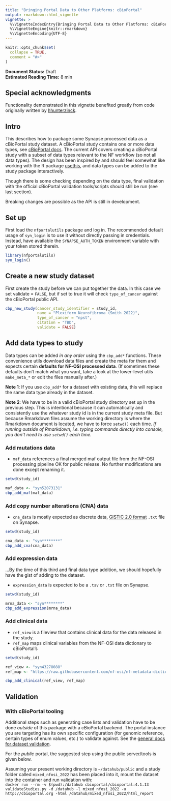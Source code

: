 ```yaml
---
title: "Bringing Portal Data to Other Platforms: cBioPortal"
output: rmarkdown::html_vignette
vignette: >
  %\VignetteIndexEntry{Bringing Portal Data to Other Platforms: cBioPortal}
  %\VignetteEngine{knitr::rmarkdown}
  %\VignetteEncoding{UTF-8}
---
```


```r
knitr::opts_chunk$set(
  collapse = TRUE,
  comment = "#>"
)
```

**Document Status:** Draft  
**Estimated Reading Time:** 8 min

## Special acknowledgments 

Functionality demonstrated in this vignette benefited greatly from code originally written by [hhunterzinck](https://github.com/hhunterzinck). 

## Intro

This describes how to package some Synapse processed data as a cBioPortal study dataset.
A cBioPortal study contains one or more data types, see [cBioPortal docs](https://docs.cbioportal.org/file-formats/). 
The current API covers creating a cBioPortal study with a subset of data types relevant to the NF workflow (so not all data types). 
The design has been inspired by and should feel somewhat like working with the R package [usethis](https://github.com/r-lib/usethis), 
and data types can be added to the study package interactively.

Though there is some checking depending on the data type, final validation with the official cBioPortal validation tools/scripts should still be run (see last section).

Breaking changes are possible as the API is still in development.

## Set up

First load the `nfportalutils` package and log in. 
The recommended default usage of `syn_login` is to use it without directly passing in credentials. 
Instead, have available the `SYNAPSE_AUTH_TOKEN` environment variable with your token stored therein. 

```r
library(nfportalutils)
syn_login()

```

## Create a new study dataset

First create the study before we can put together the data.
In this case we set validate = `FALSE`, but if set to true it will check `type_of_cancer` against the cBioPortal public API.

```r

cbp_new_study(cancer_study_identifier = study_id,
              name = "Plexiform Neurofibroma (Smith 2022)",
              type_of_cancer = "npst",
              citation = "TBD", 
              validate = FALSE)

```

## Add data types to study

Data types can be added _in any order_ using the `cbp_add*` functions.
These convenience utils download data files and create the meta for them and expects certain **defaults for NF-OSI processed data**. 
(If sometimes these defaults don't match what you want, take a look at the lower-level utils `make_meta_*` or edit the files manually after.)

**Note 1**: If you use `cbp_add*` for a dataset with existing data, this will replace the same data type already in the dataset.

**Note 2**: We have to be in a valid cBioPortal study directory set up in the previous step. 
This is intentional because it can automatically and consistently use the whatever study id is in the current study meta file.
But because Rmarkdown files assume the working directory is where the Rmarkdown document is located, we have to force `setwd()` each time. 
*If running outside of Rmarkdown, i.e. typing commands directly into console, you don't need to use `setwd()` each time.*

### Add mutations data

- `maf_data` references a final merged maf output file from the NF-OSI processing pipeline OK for public release. 
No further modifications are done except renaming it.

```r

setwd(study_id)

maf_data <- "syn52073131"
cbp_add_maf(maf_data)
```

### Add copy number alterations (CNA) data

- `cna_data` is mostly expected as discrete data, [GISTIC 2.0 format](https://docs.cbioportal.org/file-formats/#gistic-20-format) `.txt` file on Synapse.

```r

setwd(study_id)

cna_data <- "syn********"
cbp_add_cna(cna_data)
```

### Add expression data

...By the time of this third and final data type addition, we should hopefully have the gist of adding to the dataset. 

- `expression_data` is expected to be a `.tsv` or `.txt` file on Synapse.

```r

setwd(study_id)

mrna_data <- "syn********"
cbp_add_expression(mrna_data)
```


### Add clinical data

- `ref_view` is a fileview that contains clinical data for the data released in the study.
- `ref_map` maps clinical variables from the NF-OSI data dictionary to cBioPortal's

```r

setwd(study_id)

ref_view <- "syn43278088"
ref_map <- "https://raw.githubusercontent.com/nf-osi/nf-metadata-dictionary/main/mappings/cBioPortal.yaml"

cbp_add_clinical(ref_view, ref_map)
```

## Validation

### With cBioPortal tooling

Additional steps such as generating case lists and validation have to be done _outside_ of this package with a cBioPortal backend. 
The portal instance you are targeting has its own specific configuration (for genomic reference, certain types of enum values, etc.) to validate against.
See the [general docs for dataset validation](https://docs.cbioportal.org/using-the-dataset-validator/).

For the _public_ portal, the suggested step using the public server/tools is given below.  

Assuming your present working directory is `~/datahub/public` and a study folder called `mixed_nfosi_2022` has been placed into it, mount the dataset into the container and run validation with:  
`docker run --rm -v $(pwd):/datahub cbioportal/cbioportal:4.1.13 validateStudies.py -d /datahub -l mixed_nfosi_2022 -u http://cbioportal.org -html /datahub/mixed_nfosi_2022/html_report`

